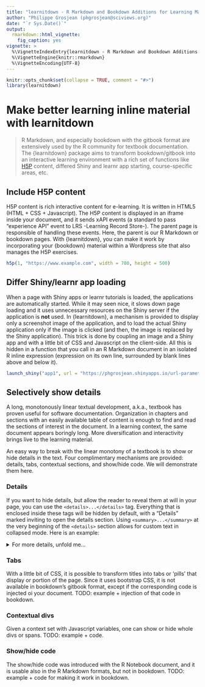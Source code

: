 ```yaml
---
title: "learnitdown - R Markdown and Bookdown Additions for Learning Material"
author: "Philippe Grosjean (phgrosjean@sciviews.org)"
date: "`r Sys.Date()`"
output:
  rmarkdown::html_vignette:
    fig_caption: yes
vignette: >
  %\VignetteIndexEntry{learnitdown - R Markdown and Bookdown Additions for Learning Material}
  %\VignetteEngine{knitr::rmarkdown}
  %\VignetteEncoding{UTF-8}
---
```


```r
knitr::opts_chunk$set(collapse = TRUE, comment = "#>")
library(learnitdown)
```

# Make better learning inline material with learnitdown

> R Markdown, and especially bookdown with the gitbook format are extensively used by the R community for textbook documentation. The {learnitdown} package aims to transform bookdown/gitbook into an interactive learning environment with a rich set of functions like [H5P](https://h5p.org) content, differed Shiny and learnr app starting, course-specific areas, etc.

## Include H5P content

H5P content is rich interactive content for e-learning. It is written in HTML5 (HTML + CSS + Javascript). The H5P content is displayed in an iframe inside your document, and it sends xAPI events (a standard to pass "experience API" event to LRS -Learning Record Store-). The parent page is responsible of handling these events. Here, the parent is our R Markdown or bookdown pages. With {learnitdown}, you can make it work by incorporating your {bookdown} material within a Wordpress site that also manages the H5P exercises.

```r
h5p(1, "https://www.example.com", width = 780, height = 500)
```

## Differ Shiny/learnr app loading

When a page with Shiny apps or learnr tutorials is loaded, the applications are automatically started. While it may seen nice, it slows down page loading and it uses unnecessary resources on the Shiny server if the application is **not** used. In {learnitdown}, a mechanism is provided to display only a screenshot image of the application, and to load the actual Shiny application only if the image is clicked (and then, the image is replaced by the Shiny application). This trick is done by coupling an image and a Shiny app and with a little bit of CSS and Javascript on the client-side. All this is hidden in a function that you call in an R Markdown document in an isolated R inline expression (expression on its own line, surrounded by blank lines above and below it). 

```r
launch_shiny("app1", url = "https://phgrosjean.shinyapps.io/url-parameters/", img = "images/sdd1_01/app1.png", height=700, alt = "*Cliquez pour lancer ou exécutez `BioDataScience1::run_app("url-parameters")` dans la svbox2019.*")
```

## Selectively show details

A long, monotonously linear textual development, a.k.a., textbook has proven useful for software documentation. Organization in chapters and sections with an easily available table of content is enough to find and read the sections of interest in the document. In a learning context, the same document appears boringly long. More diversification and interactivity brings live to the learning material.

An easy way to break with the linear monotony of a textbook is to show or hide details in the text. Four complimentary mechanisms are provided: details, tabs, contextual sections, and show/hide code. We will demonstrate them here.

### Details

If you want to hide details, but allow the reader to reveal them at will in your page, you can use the `<details>...</details>` tag. Everything that is enclosed inside these tags will be hidden by default, with a "Details" marked inviting to open the details section. Using `<summary>...</summary>` at the very beginning of the `<details>` section allows for custom text in collapsed mode. Here is an example:

<details>
<summary>For more details, unfold me...</summary>
Here are the details, possibly with multiple paragraphs and other formattings:

- A list item 1
- Item 2

Also an equation:

$$E = m \times c^2$$
</details>

### Tabs

With a little bit of CSS, it is possible to transform titles into tabs or 'pills' that display or portion of the page. Since it uses bootstrap CSS, it is not available in bookdown's gitbook format, except if the corresponding code is injected oi your document. TODO: example + injection of that code in bookdown.

### Contextual divs

Given a context set with Javascript variables, one can show or hide whole divs or spans. TODO: example + code.

### Show/hide code

The show/hide code was introduced with the R Notebook document, and it is usable also in the R Markdown formats, but not in bookdown. TODO: example + code for making it work in bookdown.
